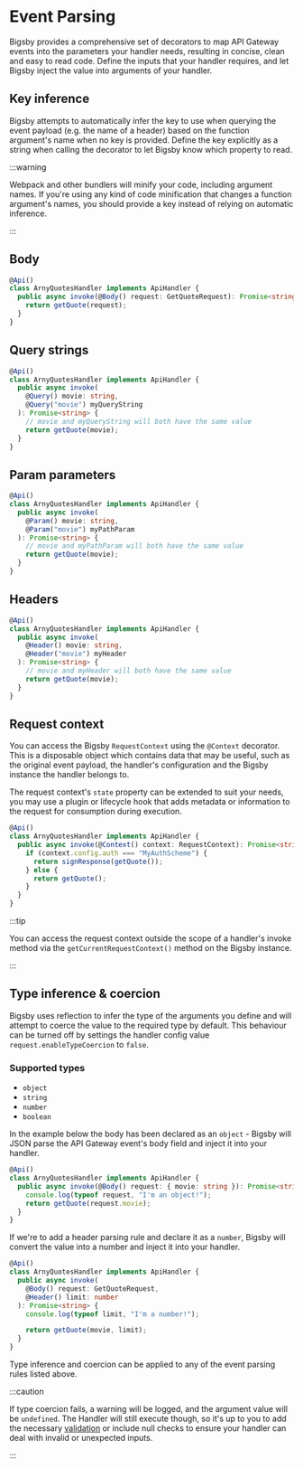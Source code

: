 # Event Parsing

Bigsby provides a comprehensive set of decorators to map API Gateway events into the parameters your handler
needs, resulting in concise, clean and easy to read code. Define the inputs that your handler requires, and let
Bigsby inject the value into arguments of your handler.

## Key inference

Bigsby attempts to automatically infer the key to use when querying the event payload (e.g. the name of a header)
based on the function argument's name when no key is provided. Define the key explicitly as a string when calling
the decorator to let Bigsby know which property to read.

:::warning

Webpack and other bundlers will minify your code, including argument names. If you're using any kind of code
minification that changes a function argument's names, you should provide a key instead of relying on automatic
inference.

:::

## Body

```typescript
@Api()
class ArnyQuotesHandler implements ApiHandler {
  public async invoke(@Body() request: GetQuoteRequest): Promise<string> {
    return getQuote(request);
  }
}
```

## Query strings

```typescript
@Api()
class ArnyQuotesHandler implements ApiHandler {
  public async invoke(
    @Query() movie: string,
    @Query("movie") myQueryString
  ): Promise<string> {
    // movie and myQueryString will both have the same value
    return getQuote(movie);
  }
}
```

## Param parameters

```typescript
@Api()
class ArnyQuotesHandler implements ApiHandler {
  public async invoke(
    @Param() movie: string,
    @Param("movie") myPathParam
  ): Promise<string> {
    // movie and myPathParam will both have the same value
    return getQuote(movie);
  }
}
```

## Headers

```typescript
@Api()
class ArnyQuotesHandler implements ApiHandler {
  public async invoke(
    @Header() movie: string,
    @Header("movie") myHeader
  ): Promise<string> {
    // movie and myHeader will both have the same value
    return getQuote(movie);
  }
}
```

## Request context

You can access the Bigsby `RequestContext` using the `@Context` decorator. This is a disposable object which
contains data that may be useful, such as the original event payload, the handler's configuration and the Bigsby
instance the handler belongs to.

The request context's `state` property can be extended to suit your needs, you may use a plugin or lifecycle
hook that adds metadata or information to the request for consumption during execution.

```typescript
@Api()
class ArnyQuotesHandler implements ApiHandler {
  public async invoke(@Context() context: RequestContext): Promise<string> {
    if (context.config.auth === "MyAuthScheme") {
      return signResponse(getQuote());
    } else {
      return getQuote();
    }
  }
}
```

:::tip

You can access the request context outside the scope of a handler's invoke method via the `getCurrentRequestContext()`
method on the Bigsby instance.

:::

## Type inference & coercion

Bigsby uses reflection to infer the type of the arguments you define and will attempt to coerce the value
to the required type by default. This behaviour can be turned off by settings the handler config value
`request.enableTypeCoercion` to `false`.

### Supported types

- `object`
- `string`
- `number`
- `boolean`

In the example below the body has been declared as an `object` - Bigsby will JSON parse the API Gateway event's body
field and inject it into your handler.

```typescript
@Api()
class ArnyQuotesHandler implements ApiHandler {
  public async invoke(@Body() request: { movie: string }): Promise<string> {
    console.log(typeof request, "I'm an object!");
    return getQuote(request.movie);
  }
}
```

If we're to add a header parsing rule and declare it as a `number`, Bigsby will convert the value into a number and
inject it into your handler.

```typescript
@Api()
class ArnyQuotesHandler implements ApiHandler {
  public async invoke(
    @Body() request: GetQuoteRequest,
    @Header() limit: number
  ): Promise<string> {
    console.log(typeof limit, "I'm a number!");

    return getQuote(movie, limit);
  }
}
```

Type inference and coercion can be applied to any of the event parsing rules listed above.

:::caution

If type coercion fails, a warning will be logged, and the argument value will be `undefined`. The Handler
will still execute though, so it's up to you to add the necessary [validation](./validation.mdx) or include null
checks to ensure your handler can deal with invalid or unexpected inputs.

:::
